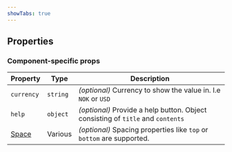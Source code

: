 ```yaml
---
showTabs: true
---
```



## Properties

<DataValueReadwriteProperties type="number" />

### Component-specific props

| Property                                    | Type     | Description                                                                     |
| ------------------------------------------- | -------- | ------------------------------------------------------------------------------- |
| `currency`                                  | `string` | _(optional)_ Currency to show the value in. I.e `NOK` or `USD`                  |
| `help`                                      | `object` | _(optional)_ Provide a help button. Object consisting of `title` and `contents` |
| [Space](/uilib/components/space/properties) | Various  | _(optional)_ Spacing properties like `top` or `bottom` are supported.           |
